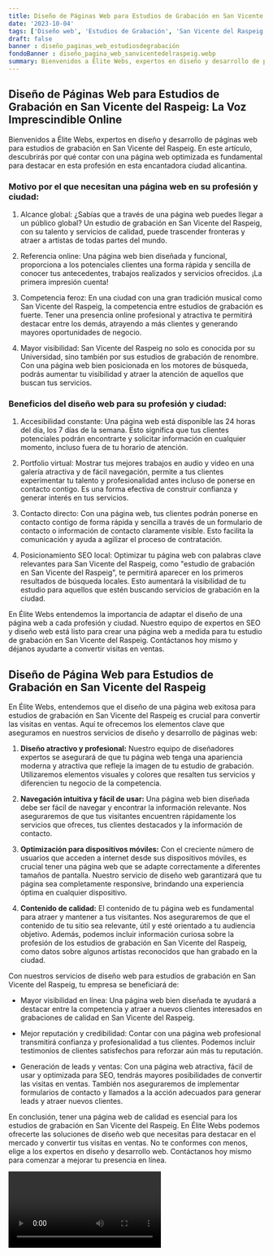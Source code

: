 ```yaml
---
title: Diseño de Páginas Web para Estudios de Grabación en San Vicente del Raspeig
date: '2023-10-04'
tags: ['Diseño web', 'Estudios de Grabación', 'San Vicente del Raspeig']
draft: false
banner : diseño_paginas_web_estudiosdegrabación
fondoBanner : diseño_pagina_web_sanvicentedelraspeig.webp
summary: Bienvenidos a Élite Webs, expertos en diseño y desarrollo de páginas web para estudios de grabación en San Vicente del Raspeig. En este artículo, descubrirás por qué contar con una página web optimizada es fundamental para destacar en esta profesión en esta encantadora ciudad alicantina.
---
```


## Diseño de Páginas Web para Estudios de Grabación en San Vicente del Raspeig: La Voz Imprescindible Online

Bienvenidos a Élite Webs, expertos en diseño y desarrollo de páginas web para estudios de grabación en San Vicente del Raspeig. En este artículo, descubrirás por qué contar con una página web optimizada es fundamental para destacar en esta profesión en esta encantadora ciudad alicantina.

### Motivo por el que necesitan una página web en su profesión y ciudad:

1. Alcance global: ¿Sabías que a través de una página web puedes llegar a un público global? Un estudio de grabación en San Vicente del Raspeig, con su talento y servicios de calidad, puede trascender fronteras y atraer a artistas de todas partes del mundo.

2. Referencia online: Una página web bien diseñada y funcional, proporciona a los potenciales clientes una forma rápida y sencilla de conocer tus antecedentes, trabajos realizados y servicios ofrecidos. ¡La primera impresión cuenta!

3. Competencia feroz: En una ciudad con una gran tradición musical como San Vicente del Raspeig, la competencia entre estudios de grabación es fuerte. Tener una presencia online profesional y atractiva te permitirá destacar entre los demás, atrayendo a más clientes y generando mayores oportunidades de negocio.

4. Mayor visibilidad: San Vicente del Raspeig no solo es conocida por su Universidad, sino también por sus estudios de grabación de renombre. Con una página web bien posicionada en los motores de búsqueda, podrás aumentar tu visibilidad y atraer la atención de aquellos que buscan tus servicios.

### Beneficios del diseño web para su profesión y ciudad:

1. Accesibilidad constante: Una página web está disponible las 24 horas del día, los 7 días de la semana. Esto significa que tus clientes potenciales podrán encontrarte y solicitar información en cualquier momento, incluso fuera de tu horario de atención.

2. Portfolio virtual: Mostrar tus mejores trabajos en audio y video en una galería atractiva y de fácil navegación, permite a tus clientes experimentar tu talento y profesionalidad antes incluso de ponerse en contacto contigo. Es una forma efectiva de construir confianza y generar interés en tus servicios.

3. Contacto directo: Con una página web, tus clientes podrán ponerse en contacto contigo de forma rápida y sencilla a través de un formulario de contacto o información de contacto claramente visible. Esto facilita la comunicación y ayuda a agilizar el proceso de contratación.

4. Posicionamiento SEO local: Optimizar tu página web con palabras clave relevantes para San Vicente del Raspeig, como "estudio de grabación en San Vicente del Raspeig", te permitirá aparecer en los primeros resultados de búsqueda locales. Esto aumentará la visibilidad de tu estudio para aquellos que estén buscando servicios de grabación en la ciudad.

En Élite Webs entendemos la importancia de adaptar el diseño de una página web a cada profesión y ciudad. Nuestro equipo de expertos en SEO y diseño web está listo para crear una página web a medida para tu estudio de grabación en San Vicente del Raspeig. Contáctanos hoy mismo y déjanos ayudarte a convertir visitas en ventas.

<GifSeo />

<Cta />

## Diseño de Página Web para Estudios de Grabación en San Vicente del Raspeig

En Élite Webs, entendemos que el diseño de una página web exitosa para estudios de grabación en San Vicente del Raspeig es crucial para convertir las visitas en ventas. Aquí te ofrecemos los elementos clave que aseguramos en nuestros servicios de diseño y desarrollo de páginas web:

1. **Diseño atractivo y profesional:** Nuestro equipo de diseñadores expertos se asegurará de que tu página web tenga una apariencia moderna y atractiva que refleje la imagen de tu estudio de grabación. Utilizaremos elementos visuales y colores que resalten tus servicios y diferencien tu negocio de la competencia.

2. **Navegación intuitiva y fácil de usar:** Una página web bien diseñada debe ser fácil de navegar y encontrar la información relevante. Nos aseguraremos de que tus visitantes encuentren rápidamente los servicios que ofreces, tus clientes destacados y la información de contacto.

3. **Optimización para dispositivos móviles:** Con el creciente número de usuarios que acceden a internet desde sus dispositivos móviles, es crucial tener una página web que se adapte correctamente a diferentes tamaños de pantalla. Nuestro servicio de diseño web garantizará que tu página sea completamente responsive, brindando una experiencia óptima en cualquier dispositivo.

4. **Contenido de calidad:** El contenido de tu página web es fundamental para atraer y mantener a tus visitantes. Nos aseguraremos de que el contenido de tu sitio sea relevante, útil y esté orientado a tu audiencia objetivo. Además, podemos incluir información curiosa sobre la profesión de los estudios de grabación en San Vicente del Raspeig, como datos sobre algunos artistas reconocidos que han grabado en la ciudad.

Con nuestros servicios de diseño web para estudios de grabación en San Vicente del Raspeig, tu empresa se beneficiará de:

- Mayor visibilidad en línea: Una página web bien diseñada te ayudará a destacar entre la competencia y atraer a nuevos clientes interesados en grabaciones de calidad en San Vicente del Raspeig.

- Mejor reputación y credibilidad: Contar con una página web profesional transmitirá confianza y profesionalidad a tus clientes. Podemos incluir testimonios de clientes satisfechos para reforzar aún más tu reputación.

- Generación de leads y ventas: Con una página web atractiva, fácil de usar y optimizada para SEO, tendrás mayores posibilidades de convertir las visitas en ventas. También nos aseguraremos de implementar formularios de contacto y llamados a la acción adecuados para generar leads y atraer nuevos clientes.

En conclusión, tener una página web de calidad es esencial para los estudios de grabación en San Vicente del Raspeig. En Élite Webs podemos ofrecerte las soluciones de diseño web que necesitas para destacar en el mercado y convertir tus visitas en ventas. No te conformes con menos, elige a los expertos en diseño y desarrollo web. Contáctanos hoy mismo para comenzar a mejorar tu presencia en línea.

<Video />

<CtaBot job='Estudios de Grabación' city='San Vicente del Raspeig'/>

<Gmaps query='San Vicente del Raspeig+españa+maps' />